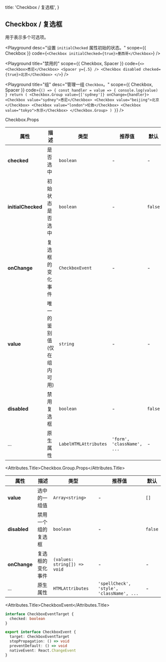 
  title: 'Checkbox / 复选框',
}

## Checkbox / 复选框

用于表示多个可选项。


<Playground
  desc="设置 `initialChecked` 属性初始的状态。"
  scope={{ Checkbox }}
  code={`
  <Checkbox initialChecked={true}>墨西哥</Checkbox>
`} />

<Playground
  title="禁用的"
  scope={{ Checkbox, Spacer }}
  code={`
<>
  <Checkbox>悉尼</Checkbox>
  <Spacer y={.5} />
  <Checkbox disabled checked={true}>北京</Checkbox>
</>
`} />

<Playground
  title="组"
  desc="管理一组 `Checkbox`。"
  scope={{ Checkbox, Spacer }}
  code={`
() => {
  const handler = value => {
    console.log(value)
  }
  return (
    <Checkbox.Group value={['sydney']} onChange={handler}>
      <Checkbox value="sydney">悉尼</Checkbox>
      <Checkbox value="beijing">北京</Checkbox>
      <Checkbox value="london">伦敦</Checkbox>
      <Checkbox value="tokyo">东京</Checkbox>
    </Checkbox.Group>
  )
}
`} />

<Attributes edit="/pages/docs/components/checkbox.mdx">
<Attributes.Title>Checkbox.Props</Attributes.Title>

| 属性 | 描述 | 类型 | 推荐值 | 默认
| ---------- | ---------- | ---- |  -------------- | ------ |
| **checked** | 是否选中 | `boolean` | - | - |
| **initialChecked** | 初始状态是否选中 | `boolean` | - | `false` |
| **onChange** | 复选框的变化事件 | `CheckboxEvent` | - | - |
| **value** | 唯一的鉴别值 (仅在组内可用) | `string` | - | - |
| **disabled** | 禁用复选框 | `boolean` | - | `false` |
| ... | 原生属性 | `LabelHTMLAttributes` | `'form', 'className', ...` | - |

<Attributes.Title>Checkbox.Group.Props</Attributes.Title>

| 属性 | 描述 | 类型 | 推荐值 | 默认
| ---------- | ---------- | ---- |  -------------- | ------ |
| **value** | 选中的一组值 | `Array<string>` | - | `[]` |
| **disabled** | 禁用一个组的复选框 | `boolean` | - | `false` |
| **onChange** | 复选框的变化事件 | `(values: string[]) => void` | - | - |
| ... | 原生属性 | `HTMLAttributes` | `'spellCheck', 'style', 'className', ...` | - |

<Attributes.Title>CheckboxEvent</Attributes.Title>

```ts
interface CheckboxEventTarget {
  checked: boolean
}

export interface CheckboxEvent {
  target: CheckboxEventTarget
  stopPropagation: () => void
  preventDefault: () => void
  nativeEvent: React.ChangeEvent
}
```

</Attributes>

